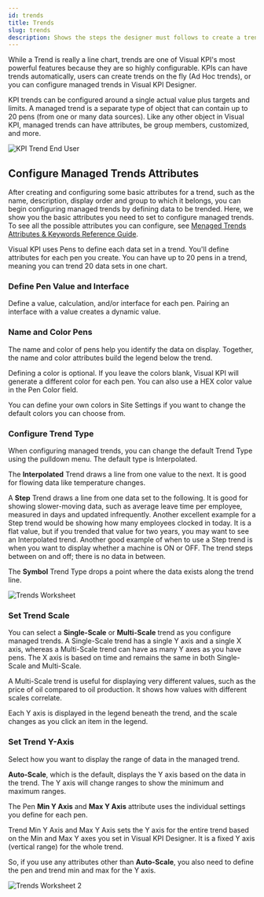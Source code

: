 ```yaml
---
id: trends
title: Trends
slug: trends
description: Shows the steps the designer must follows to create a trend.
---
```



While a Trend is really a line chart, trends are one of Visual KPI's most powerful features because they are so highly configurable. KPIs can have trends automatically, users can create trends on the fly (Ad Hoc trends), or you can configure managed trends in Visual KPI Designer.

KPI trends can be configured around a single actual value plus targets and limits. A managed trend is a separate type of object that can contain up to 20 pens (from one or many data sources). Like any other object in Visual KPI, managed trends can have attributes, be group members, customized, and more.

<Image
  src="media/designer/authoring/trends/kpis-spc.png"
  alt="KPI Trend End User"
/>

## Configure Managed Trends Attributes

After creating and configuring some basic attributes for a trend, such as the name, description, display order and group to which it belongs, you can begin configuring managed trends by defining data to be trended. Here, we show you the basic attributes you need to set to configure managed trends. To see all the possible attributes you can configure, see [Menaged Trends Attributes & Keywords Reference Guide](/docs/reference/visual-kpi-designer/attributes-and-keywords/managed-trends).

Visual KPI uses Pens to define each data set in a trend. You'll define attributes for each pen you create. You can have up to 20 pens in a trend, meaning you can trend 20 data sets in one chart.

### Define Pen Value and Interface

Define a value, calculation, and/or interface for each pen. Pairing an interface with a value creates a dynamic value.

### Name and Color Pens

The name and color of pens help you identify the data on display. Together, the name and color attributes build the legend below the trend.

Defining a color is optional. If you leave the colors blank, Visual KPI will generate a different color for each pen. You can also use a HEX color value in the Pen Color field.

You can define your own colors in Site Settings if you want to change the default colors you can choose from.

### Configure Trend Type

When configuring managed trends, you can change the default Trend Type using the pulldown menu. The default type is Interpolated.

The **Interpolated** Trend draws a line from one value to the next. It is good for flowing data like temperature changes.

A **Step** Trend draws a line from one data set to the following. It is good for showing slower-moving data, such as average leave time per employee, measured in days and updated infrequently. Another excellent example for a Step trend would be showing how many employees clocked in today. It is a flat value, but if you trended that value for two years, you may want to see an Interpolated trend. Another good example of when to use a Step trend is when you want to display whether a machine is ON or OFF. The trend steps between on and off; there is no data in between.

The **Symbol** Trend Type drops a point where the data exists along the trend line.

<Image
  src="media/designer/authoring/trends/trends-worksheet.png"
  alt="Trends Worksheet"
/>

### Set Trend Scale

You can select a **Single-Scale** or **Multi-Scale** trend as you configure managed trends. A Single-Scale trend has a single Y axis and a single X axis, whereas a Multi-Scale trend can have as many Y axes as you have pens. The X axis is based on time and remains the same in both Single-Scale and Multi-Scale.

A Multi-Scale trend is useful for displaying very different values, such as the price of oil compared to oil production. It shows how values with different scales correlate.

Each Y axis is displayed in the legend beneath the trend, and the scale changes as you click an item in the legend.

### Set Trend Y-Axis

Select how you want to display the range of data in the managed trend.

**Auto-Scale**, which is the default, displays the Y axis based on the data in the trend. The Y axis will change ranges to show the minimum and maximum ranges.

The Pen **Min Y Axis** and **Max Y Axis** attribute uses the individual settings you define for each pen.

Trend Min Y Axis and Max Y Axis sets the Y axis for the entire trend based on the Min and Max Y axes you set in Visual KPI Designer. It is a fixed Y axis (vertical range) for the whole trend.

So, if you use any attributes other than **Auto-Scale**, you also need to define the pen and trend min and max for the Y axis.

<Image
  src="media/designer/authoring/trends/trends-worksheet2.png"
  alt="Trends Worksheet 2"
/>